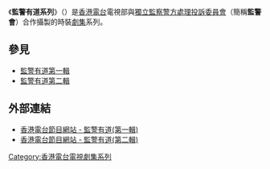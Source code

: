 《'''監警有道系列'''》（{{lang-en|'''IPCC Files Series'''}}）是[[香港電台|香港電台]]電視部與[[獨立監察警方處理投訴委員會|獨立監察警方處理投訴委員會]]（簡稱'''監警會'''）合作攝製的時裝[[劇集|劇集]]系列。

==參見==
*[[監警有道_(2012年電視劇)|監警有道第一輯]]
*[[監警有道_(2015年電視劇)|監警有道第二輯]]

==外部連結==
*[http://programme.rthk.hk/rthk/tv/programme.php?name=tv/ipccfiles 香港電台節目網站 - 監警有道(第一輯)] {{Wayback|url=http://programme.rthk.hk/rthk/tv/programme.php?name=tv%2Fipccfiles |date=20160808173016 }}
*[http://programme.rthk.hk/rthk/tv/programme.php?name=tv/ipcc_files2015 香港電台節目網站 - 監警有道(第二輯)] {{Wayback|url=http://programme.rthk.hk/rthk/tv/programme.php?name=tv%2Fipcc_files2015 |date=20160808162413 }}

[[Category:香港電台電視劇集系列|Category:香港電台電視劇集系列]]